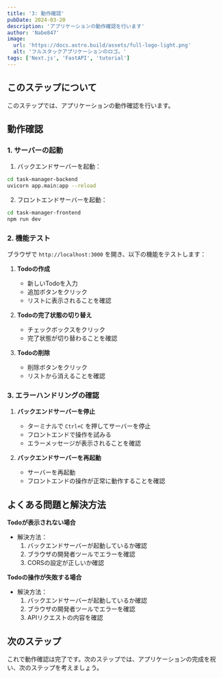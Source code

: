 ```yaml
---
title: '3: 動作確認'
pubDate: 2024-03-20
description: 'アプリケーションの動作確認を行います'
author: 'Nabe847'
image:
  url: 'https://docs.astro.build/assets/full-logo-light.png'
  alt: 'フルスタックアプリケーションのロゴ。'
tags: ['Next.js', 'FastAPI', 'tutorial']
---
```


## このステップについて

このステップでは、アプリケーションの動作確認を行います。

## 動作確認

### 1. サーバーの起動

1. バックエンドサーバーを起動：
```bash
cd task-manager-backend
uvicorn app.main:app --reload
```

2. フロントエンドサーバーを起動：
```bash
cd task-manager-frontend
npm run dev
```

### 2. 機能テスト

ブラウザで `http://localhost:3000` を開き、以下の機能をテストします：

1. **Todoの作成**
   - 新しいTodoを入力
   - 追加ボタンをクリック
   - リストに表示されることを確認

2. **Todoの完了状態の切り替え**
   - チェックボックスをクリック
   - 完了状態が切り替わることを確認

3. **Todoの削除**
   - 削除ボタンをクリック
   - リストから消えることを確認

### 3. エラーハンドリングの確認

1. **バックエンドサーバーを停止**
   - ターミナルで `Ctrl+C` を押してサーバーを停止
   - フロントエンドで操作を試みる
   - エラーメッセージが表示されることを確認

2. **バックエンドサーバーを再起動**
   - サーバーを再起動
   - フロントエンドの操作が正常に動作することを確認

## よくある問題と解決方法

**Todoが表示されない場合**

- 解決方法：
  1. バックエンドサーバーが起動しているか確認
  2. ブラウザの開発者ツールでエラーを確認
  3. CORSの設定が正しいか確認

**Todoの操作が失敗する場合**

- 解決方法：
  1. バックエンドサーバーが起動しているか確認
  2. ブラウザの開発者ツールでエラーを確認
  3. APIリクエストの内容を確認

## 次のステップ

これで動作確認は完了です。次のステップでは、アプリケーションの完成を祝い、次のステップを考えましょう。 